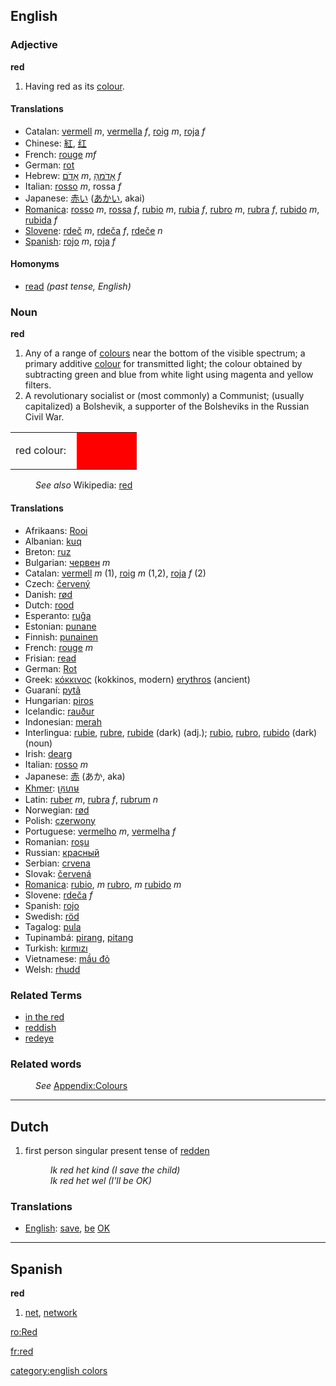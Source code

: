 ==English==
===Adjective===
'''red'''

#Having red as its [[colour]].

====Translations====
*Catalan: [[vermell]] ''m'', [[vermella]] ''f'', [[roig]] ''m'', [[roja]] ''f''
*Chinese: [[紅]], [[红]]
*French: [[rouge]] ''mf''
*German: [[rot]]
*Hebrew: [[אָדֹם]] ''m'', [[אָדֹמהָ]] ''f''
*Italian: [[rosso]] ''m'', rossa ''f''
*Japanese: [[赤い]] ([[あかい]], akai)
*[[Romanica]]: [[rosso]] ''m'', [[rossa]] ''f'', [[rubio]] ''m'', [[rubia]] ''f'', [[rubro]] ''m'', [[rubra]] ''f'', [[rubido]] ''m'', [[rubida]] ''f''
*[[Slovene]]: [[rdeč]] ''m'', [[rdeča]] ''f'', [[rdeče]] ''n''
*[[Spanish]]: [[rojo]] ''m'', [[roja]] ''f''

====Homonyms====
*[[read]] ''(past tense, English)''

===Noun===
'''red'''

#Any of a range of [[color|colour]]s near the bottom of the visible spectrum; a primary additive [[color|colour]] for transmitted light; the colour obtained by subtracting green and blue from white light using magenta and yellow filters.
#A revolutionary socialist or (most commonly) a Communist; (usually capitalized) a Bolshevik, a supporter of the Bolsheviks in the Russian Civil War.
<table><tr><td>red colour: &nbsp;</td>
<td bgcolor="#FF0000" width="80">&nbsp; </td></tr></table>
:''See also'' Wikipedia: [[w:red|red]]

====Translations====

*Afrikaans: [[Rooi]]
*Albanian: [[kuq]]
*Breton: [[ruz]]
*Bulgarian: [[червен]] ''m''
*Catalan: [[vermell]] ''m'' (1), [[roig]] ''m'' (1,2), [[roja]] ''f'' (2)
*Czech: [[červený]]
*Danish: [[rød]]
*Dutch: [[rood]]
*Esperanto: [[ruĝa]]
*Estonian: [[punane]]
*Finnish: [[punainen]]
*French: [[rouge]] ''m''
*Frisian: [[read]]
*German: [[Rot]]
*Greek: [[κόκκινος]] (kokkinos, modern) [[erythros]] (ancient)
*Guaraní: [[pytã]]
*Hungarian: [[piros]]
*Icelandic: [[rauður]]
*Indonesian: [[merah]]
*Interlingua: [[rubie]], [[rubre]], [[rubide]] (dark) (adj.); [[rubio]], [[rubro]], [[rubido]] (dark) (noun)
*Irish: [[dearg]]
*Italian: [[rosso]] ''m''
*Japanese: [[赤]] (あか, aka)
*[[Khmer]]: [[ក្រហម]]
*Latin: [[ruber]] ''m'', [[rubra]] ''f'', [[rubrum]] ''n''
*Norwegian: [[rød]]
*Polish: [[czerwony]]
*Portuguese: [[vermelho]] ''m'', [[vermelha]] ''f''
*Romanian: [[roşu]]
*Russian: [[красный]]
*Serbian: [[crvena]]
*Slovak: [[červená]]
*[[Romanica]]: [[rubio]], ''m'' [[rubro]], ''m'' [[rubido]] ''m''
*Slovene: [[rdeča]] ''f''
*Spanish: [[rojo]]
*Swedish: [[röd]]
*Tagalog: [[pula]]
*Tupinambá: [[pirang]], [[pitang]]
*Turkish: [[kırmızı]]
*Vietnamese: [[mầu đỏ]]
*Welsh: [[rhudd]]

===Related Terms===

*[[in the red]]
*[[reddish]]
*[[redeye]]

===Related words===
:''See'' [[Wiktionary_Appendix:Colours|Appendix:Colours]]

----
==Dutch==

#first person singular present tense of [[redden]]
#:''Ik red het kind (I save the child)''
#:''Ik red het wel (I'll be OK)''

===Translations===
* [[English]]: [[save]], [[be]] [[OK]]

----
==Spanish==
'''red'''

#[[net]], [[network]]

[[ro:Red]]

[[fr:red]]

[[category:english colors]]